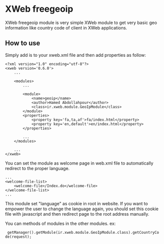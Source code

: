 =XWeb freegeoip=
XWeb freegeoip module is very simple XWeb module to get very basic geo information like country code of client in XWeb applications.

== How to use ==
Simply add is to your xweb.xml file and then add properties as follow:

<pre>
<?xml version="1.0" encoding="utf-8"?>
<xweb version='0.6.0'>
	...

	<modules>
		...

		<module>
			<name>geoip</name>
			<author>Hamed Abdollahpour</author>
			<class>ir.xweb.module.GeoIpModule</class>
		</module>
		<properties>
			<property key='fa,ta,af'>fa/index.html</property>
			<property key='en,default'>en/index.html</property>
		</properties>

		...
	</modules>

	...
</xweb>
</pre>

You can set the module as welcome page in web.xml file to automatically redirect to the proper language.
<pre>
...
<welcome-file-list>
	<welcome-file>/Index.do</welcome-file>  
</welcome-file-list>
...
</pre>

This module set "language" as cookie in root in website. If you want to empower the user to change the language again, you should set this cookie file with javascript and then redirect page to the root address manually.

You can methods of modules in the other modules. ex:
  getManager().getModule(ir.xweb.module.GeoIpModule.class).getCountryCode(request);
